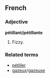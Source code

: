 ==French==
===Adjective===
'''pétillant/pétillante'''

#Fizzy.

===Related terms===
*[[pétiller]]
*[[gazeux]]/[[gazeuse]]